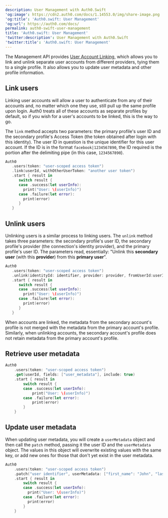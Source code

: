 ```yaml
---
description: User Management with Auth0.Swift
'og:image': https://cdn2.auth0.com/docs/1.14553.0/img/share-image.png
'og:title': 'Auth0.swift: User Management'
'og:url': https://auth0.com/docs/
permalink: auth0-swift-user-management
title: 'Auth0.swift: User Management'
'twitter:description': User Management with Auth0.Swift
'twitter:title': 'Auth0.swift: User Management'
---
```

The <Tooltip tip="Management API: A product to allow customers to perform administrative tasks." cta="View Glossary" href="/docs/glossary?term=Management+API">Management API</Tooltip> provides [User Account Linking](/docs/manage-users/user-accounts/user-account-linking), which allows you to link and unlink separate user accounts from different providers, tying them to a single profile. It also allows you to update user metadata and other profile information.

## Link users

Linking user accounts will allow a user to authenticate from any of their accounts and, no matter which one they use, still pull up the same profile upon login. Auth0 treats all of these accounts as separate profiles by default, so if you wish for a user's accounts to be linked, this is the way to go.

The `link` method accepts two parameters: the primary profile's user ID and the secondary profile's <Tooltip tip="Access Token: Authorization credential, in the form of an opaque string or JWT, used to access an API." cta="View Glossary" href="/docs/glossary?term=Access+Token">Access Token</Tooltip> (the token obtained after login with this identity). The user ID in question is the unique identifier for this user account. If the ID is in the format `facebook|1234567890`, the ID required is the portion after the delimiting pipe (in this case, `1234567890`).

```swift lines
Auth0
   .users(token: "user-scoped access token")
   .link(userId, withOtherUserToken: "another user token")
   .start { result in
      switch result {
      case .success(let userInfo):
        print("User: \(userInfo)")
      case .failure(let error):
        print(error)
      }
   }
```

## Unlink users

Unlinking users is a similar process to linking users. The `unlink` method takes three parameters: the secondary profile's user ID, the secondary profile's provider (the connection's <Tooltip tip="Identity Provider (IdP): Service that stores and manages digital identities." cta="View Glossary" href="/docs/glossary?term=identity+provider">identity provider</Tooltip>), and the primary profile's user ID.
The parameters read, essentially: "Unlink this **secondary user** (with this **provider**) from this **primary user**".

```swift lines
Auth0
   .users(token: "user-scoped access token")
   .unlink(identityId: identifier, provider: provider, fromUserId:userId)
   .start { result in
      switch result {
      case .success(let userInfo):
        print("User: \(userInfo)")
      case .failure(let error):
        print(error)
      }
   }
```

When accounts are linked, the metadata from the secondary account's profile is not merged with the metadata from the primary account's profile. Similarly, when unlinking accounts, the secondary account's profile does not retain metadata from the primary account's profile.

## Retrieve user metadata

```swift lines
Auth0
    .users(token: "user-scoped access token")
    .get(userId, fields: ["user_metadata"], include: true)
    .start { result in
        switch result {
        case .success(let userInfo):
            print("User: \(userInfo)")
        case .failure(let error):
            print(error)
        }
    }
```

## Update user metadata

When updating user metadata, you will create a `userMetadata` object and then call the `patch` method, passing it the user ID and the `userMetadata` object. The values in this object will overwrite existing values with the same key, or add new ones for those that don't yet exist in the user metadata.

```swift lines
Auth0
    .users(token: "user-scoped access token")
    .patch("user identifier", userMetadata: ["first_name": "John", "last_name": "Doe"])
    .start { result in
        switch result {
        case .success(let userInfo):
          print("User: \(userInfo)")
        case .failure(let error):
          print(error)
        }
    }
```